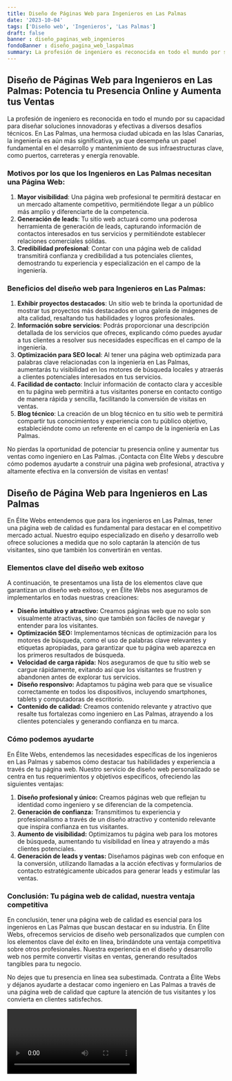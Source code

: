 ```yaml
---
title: Diseño de Páginas Web para Ingenieros en Las Palmas
date: '2023-10-04'
tags: ['Diseño web', 'Ingenieros', 'Las Palmas']
draft: false
banner : diseño_paginas_web_ingenieros
fondoBanner : diseño_pagina_web_laspalmas
summary: La profesión de ingeniero es reconocida en todo el mundo por su capacidad para diseñar soluciones innovadoras y efectivas a diversos desafíos técnicos. En Las Palmas, una hermosa ciudad ubicada en las Islas Canarias, la ingeniería es aún más significativa, ya que desempeña un papel fundamental en el desarrollo y mantenimiento de sus infraestructuras clave, como puertos, carreteras y energía renovable.
---
```


## Diseño de Páginas Web para Ingenieros en Las Palmas: Potencia tu Presencia Online y Aumenta tus Ventas

La profesión de ingeniero es reconocida en todo el mundo por su capacidad para diseñar soluciones innovadoras y efectivas a diversos desafíos técnicos. En Las Palmas, una hermosa ciudad ubicada en las Islas Canarias, la ingeniería es aún más significativa, ya que desempeña un papel fundamental en el desarrollo y mantenimiento de sus infraestructuras clave, como puertos, carreteras y energía renovable.

### Motivos por los que los Ingenieros en Las Palmas necesitan una Página Web:

1. **Mayor visibilidad**: Una página web profesional te permitirá destacar en un mercado altamente competitivo, permitiéndote llegar a un público más amplio y diferenciarte de la competencia.
2. **Generación de leads**: Tu sitio web actuará como una poderosa herramienta de generación de leads, capturando información de contactos interesados en tus servicios y permitiéndote establecer relaciones comerciales sólidas.
3. **Credibilidad profesional**: Contar con una página web de calidad transmitirá confianza y credibilidad a tus potenciales clientes, demostrando tu experiencia y especialización en el campo de la ingeniería.

### Beneficios del diseño web para Ingenieros en Las Palmas:

1. **Exhibir proyectos destacados**: Un sitio web te brinda la oportunidad de mostrar tus proyectos más destacados en una galería de imágenes de alta calidad, resaltando tus habilidades y logros profesionales.
2. **Información sobre servicios**: Podrás proporcionar una descripción detallada de los servicios que ofreces, explicando cómo puedes ayudar a tus clientes a resolver sus necesidades específicas en el campo de la ingeniería.
3. **Optimización para SEO local**: Al tener una página web optimizada para palabras clave relacionadas con la ingeniería en Las Palmas, aumentarás tu visibilidad en los motores de búsqueda locales y atraerás a clientes potenciales interesados en tus servicios.
4. **Facilidad de contacto**: Incluir información de contacto clara y accesible en tu página web permitirá a tus visitantes ponerse en contacto contigo de manera rápida y sencilla, facilitando la conversión de visitas en ventas.
5. **Blog técnico**: La creación de un blog técnico en tu sitio web te permitirá compartir tus conocimientos y experiencia con tu público objetivo, estableciéndote como un referente en el campo de la ingeniería en Las Palmas.

No pierdas la oportunidad de potenciar tu presencia online y aumentar tus ventas como ingeniero en Las Palmas. ¡Contacta con Élite Webs y descubre cómo podemos ayudarte a construir una página web profesional, atractiva y altamente efectiva en la conversión de visitas en ventas!

<GifSeo />

<Cta />

## Diseño de Página Web para Ingenieros en Las Palmas

En Élite Webs entendemos que para los ingenieros en Las Palmas, tener una página web de calidad es fundamental para destacar en el competitivo mercado actual. Nuestro equipo especializado en diseño y desarrollo web ofrece soluciones a medida que no solo captarán la atención de tus visitantes, sino que también los convertirán en ventas.

### Elementos clave del diseño web exitoso

A continuación, te presentamos una lista de los elementos clave que garantizan un diseño web exitoso, y en Élite Webs nos aseguramos de implementarlos en todas nuestras creaciones:

- **Diseño intuitivo y atractivo:** Creamos páginas web que no solo son visualmente atractivas, sino que también son fáciles de navegar y entender para los visitantes.
- **Optimización SEO:** Implementamos técnicas de optimización para los motores de búsqueda, como el uso de palabras clave relevantes y etiquetas apropiadas, para garantizar que tu página web aparezca en los primeros resultados de búsqueda.
- **Velocidad de carga rápida:** Nos aseguramos de que tu sitio web se cargue rápidamente, evitando así que los visitantes se frustren y abandonen antes de explorar tus servicios.
- **Diseño responsivo:** Adaptamos tu página web para que se visualice correctamente en todos los dispositivos, incluyendo smartphones, tablets y computadoras de escritorio.
- **Contenido de calidad:** Creamos contenido relevante y atractivo que resalte tus fortalezas como ingeniero en Las Palmas, atrayendo a los clientes potenciales y generando confianza en tu marca.

### Cómo podemos ayudarte

En Élite Webs, entendemos las necesidades específicas de los ingenieros en Las Palmas y sabemos cómo destacar tus habilidades y experiencia a través de tu página web. Nuestro servicio de diseño web personalizado se centra en tus requerimientos y objetivos específicos, ofreciendo las siguientes ventajas:

1. **Diseño profesional y único:** Creamos páginas web que reflejan tu identidad como ingeniero y se diferencian de la competencia.
2. **Generación de confianza:** Transmitimos tu experiencia y profesionalismo a través de un diseño atractivo y contenido relevante que inspira confianza en tus visitantes.
3. **Aumento de visibilidad:** Optimizamos tu página web para los motores de búsqueda, aumentando tu visibilidad en línea y atrayendo a más clientes potenciales.
4. **Generación de leads y ventas:** Diseñamos páginas web con enfoque en la conversión, utilizando llamadas a la acción efectivas y formularios de contacto estratégicamente ubicados para generar leads y estimular las ventas.

### Conclusión: Tu página web de calidad, nuestra ventaja competitiva

En conclusión, tener una página web de calidad es esencial para los ingenieros en Las Palmas que buscan destacar en su industria. En Élite Webs, ofrecemos servicios de diseño web personalizados que cumplen con los elementos clave del éxito en línea, brindándote una ventaja competitiva sobre otros profesionales. Nuestra experiencia en el diseño y desarrollo web nos permite convertir visitas en ventas, generando resultados tangibles para tu negocio.

No dejes que tu presencia en línea sea subestimada. Contrata a Élite Webs y déjanos ayudarte a destacar como ingeniero en Las Palmas a través de una página web de calidad que capture la atención de tus visitantes y los convierta en clientes satisfechos.

<Video />

<CtaBot job='Ingenieros' city='Las Palmas'/>

<Gmaps query='Las Palmas+españa+maps' />